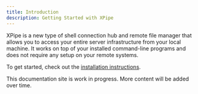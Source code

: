```yaml
---
title: Introduction
description: Getting Started with XPipe
---
```


XPipe is a new type of shell connection hub and remote file manager that allows you to access your entire server infrastructure from your local machine. It works on top of your installed command-line programs and does not require any setup on your remote systems.

To get started, check out the [installation instructions](/setup/installation).

This documentation site is work in progress. More content will be added over time.


